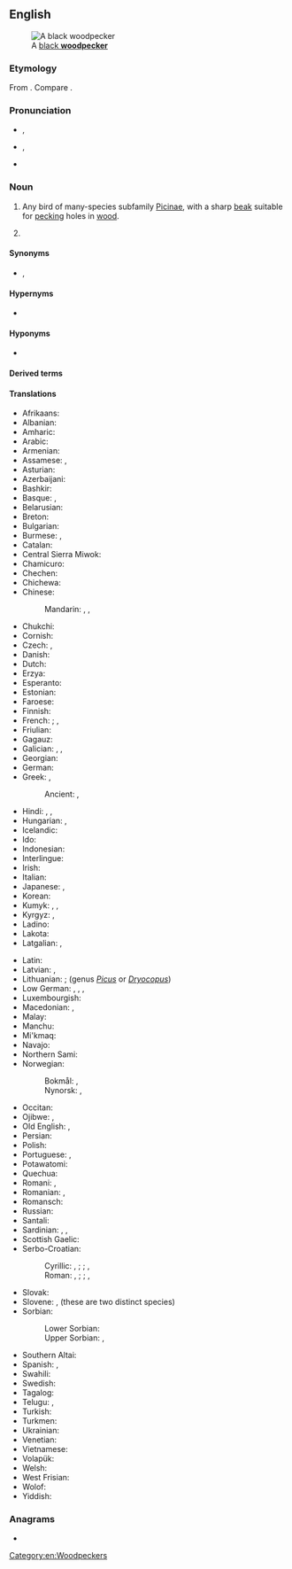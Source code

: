 ==English==
[[File:BlackWoods.jpg|thumb|A [[black woodpecker|black '''woodpecker''']]]]

===Etymology===
From {{compound|en|wood|pecker}}. Compare {{noncog|enm|wod spek|t=woodpecker}}.

===Pronunciation===
* {{a|UK}} {{enPR|wo͝odʹpĕkər}}, {{IPA|en|/ˈwʊdpɛkə/}}
* {{a|US}} {{enPR|wo͝odʹpĕ'kər}}, {{IPA|en|/ˈwʊdˌpɛkɚ/}}
* {{hyphenation|en|wood|peck|er}}

===Noun===
{{wikipedia}}
{{en-noun}}

# Any bird of many-species subfamily [[Picinae]], with a sharp [[beak]] suitable for [[peck]]ing holes in [[wood]].
# {{lb|en|military slang}} {{w|Type 92 heavy machine gun}}

====Synonyms====
* {{l|en|speight}}, {{l|en|spight}}

====Hypernyms====
* {{l|en|picid}}

====Hyponyms====
* {{l|en|flicker}}

====Derived terms====
{{der2|en
|great spotted woodpecker
|lesser spotted woodpecker
|black woodpecker
|green woodpecker
|woodpeckerlike
|pileated woodpecker
|acorn woodpecker
|woodpeckerology
|woodpeckerologist
|red-cockaded woodpecker}}

====Translations====
{{trans-top|bird in Picinae}}
* Afrikaans: {{t|af|houtkapper}}
* Albanian: {{t|sq|qukapikorët}}
* Amharic: {{t|am|ግንደ ቆርቁር|sc=Ethi}}
* Arabic: {{t|ar|نَقَار اَلْخَشَب|m}}
* Armenian: {{t+|hy|փայտփորիկ}}
* Assamese: {{t|as|কাঠৰোকা}}, {{t|as|বাঢ়ৈটোকা}}
* Asturian: {{t|ast|picatueru|m}}
* Azerbaijani: {{t+|az|ağacdələn}}
* Bashkir: {{t|ba|тумыртҡа|sc=Cyrl}}
* Basque: {{t|eu|okil}}, {{t|eu|katatxori}}
* Belarusian: {{t|be|дзя́цел|m}}
* Breton: {{t|br|speged}}
* Bulgarian: {{t+|bg|кълва́ч|m}}
* Burmese: {{t+|my|သစ်တောက်ငှက်}}, {{t+|my|ခေါက်ရှာငှက်}}
* Catalan: {{t|ca|picot|m}}
* Central Sierra Miwok: {{t|csm|palát·atà-}}
* Chamicuro: {{t|ccc|me'na}}
* Chechen: {{t|ce|хенакӏур}}
* Chichewa: {{t|ny|gogomole}}
* Chinese:
*: Mandarin: {{t+|cmn|鴷|tr=liè}}, {{t+|cmn|啄木鳥|sc=Hani}}, {{t+|cmn|啄木鸟|tr=zhuómùniǎo|sc=Hani}}
* Chukchi: {{t|ckt|уттырэвымрэв|tr=uttyrėvymrėv}}
* Cornish: {{t|kw|kasek koos|f}}
* Czech: {{t+|cs|datel|m}}, {{t|cs|strakapoud|m}}
* Danish: {{t+|da|spætte}}
* Dutch: {{t+|nl|specht|m}}
* Erzya: {{t|myv|шекшата}}
* Esperanto: {{t|eo|pego}}
* Estonian: {{t+|et|rähn}}
* Faroese: {{t|fo|spæta|f}}
* Finnish: {{t+|fi|tikka}}
* French: {{t+|fr|pic|m}}; {{gloss|green woodpecker}} {{t+|fr|pic-vert|m}}, {{t+|fr|pivert|m}}
* Friulian: {{t|fur|pic}}
* Gagauz: {{t|gag|aaçkakan}}
* Galician: {{t|gl|peto|m}}, {{t|gl|picapau|m}}, {{t|gl|piquelo|m}}
* Georgian: {{t|ka|კოდალა|sc=Geor}}
* German: {{t+|de|Specht|m}}
* Greek: {{t+|el|δρυοκολάπτης|m}}, {{t+|el|τρυποκάρυδος|m}}
*: Ancient: {{t|grc|δρύοψ|m}}, {{t|grc|πελεκᾶς|m}}
* Hindi: {{t+|hi|हुदहुद|m}}, {{t+|hi|कठफोड़वा|m}}, {{t+|hi|कठफोड़ा|m}}
* Hungarian: {{t+|hu|harkály}}, {{t+|hu|fakopáncs}}
* Icelandic: {{t+|is|spæta|f}}
* Ido: {{t+|io|pego}}
* Indonesian: {{t+|id|burung pelatuk}}
* Interlingue: {{t|ie|pico}}
* Irish: {{t|ga|cnagaire}}
* Italian: {{t+|it|picchio|m}}
* Japanese: {{t+|ja|啄木鳥|tr=きつつき, kitsutsuki|sc=Jpan}}, {{t+|ja|キツツキ|tr=kitsutsuki|sc=Jpan}}
* Korean: {{t+|ko|딱따구리}}
* Kumyk: {{t|kum|тонкътонкъ}}, {{t|kum|къӀуткъӀуду}} {{qualifier|dialectal}}, {{t|kum|къутгъуду}} {{qualifier|dialectal}}
* Kyrgyz: {{t+|ky|тоңкулдак}}, {{t+|ky|доңкулдак}}
* Ladino: {{t|lad|becalen|sc=Latn}}
* Lakota: {{t|lkt|čhaŋkátotola}}
* Latgalian: {{qualifier|genus ''[[Dendrocopos]]''}} {{t|ltg|dzeņs}}, {{qualifier|genus ''[[Picus]]'' or ''[[Dryocopus]]''}} {{t|ltg|dzylna|f}}
{{trans-mid}}
* Latin: {{t|la|pīcus|m}}
* Latvian: {{qualifier|genus ''Dendrocopos''}} {{t+|lv|dzenis|m}}, {{qualifier|genus ''[[Picus]]'' or ''[[Dryocopus]]''}} {{t|lv|dzilna|f}}
* Lithuanian: {{qualifier|genus ''[[Dendrocopos]]''}} {{t+|lt|genys|m}} ; (genus ''[[Picus]]'' or ''[[Dryocopus]]'') {{t+|lt|meleta|f}}
* Low German: {{t|nds|Holthacker|m}}, {{t|nds|Boomhacker|m}}, {{t|nds|Boombicker|m}}, {{t|nds|Boomlöper|m}}
* Luxembourgish: {{t|lb|Spiecht|m}}
* Macedonian: {{t|mk|клукајдрвец|m}}, {{t|mk|детел|m|sc=Cyrl}}
* Malay: {{t|ms|belatuk}}
* Manchu: {{t|mnc|ᡨᠣᡵᡥᠣᠨ}}
* Mi'kmaq: {{t|mic|apo'qatej|an}}
* Navajo: {{t|nv|tsin yiłkaałii}}
* Northern Sami: {{t|se|čáihni}}
* Norwegian:
*: Bokmål: {{t+|nb|hakkespett|m}}, {{t|nb|hakkespette|m|f}}
*: Nynorsk: {{t|nn|hakkespett|m}}, {{t|nn|hakkespette|f}}
* Occitan: {{t|oc|picot|m}}
* Ojibwe: {{t|oj|baabaase}}, {{t|oj|baapaase}}
* Old English: {{t|ang|fina|m}}, {{t|ang|*spiht|m}}
* Persian: {{t+|fa|دارکوب|tr=dârkub}}
* Polish: {{t+|pl|dzięcioł}}
* Portuguese: {{t+|pt|pica-pau|m}}, {{t+|pt|picapau|m}}
* Potawatomi: {{t|pot|babasé}}
* Quechua: {{t|qu|hak'akllu}}
* Romani: {{t|rom|chuplitari|m}}, {{t|rom|chuplitarka|f}}
* Romanian: {{t+|ro|ghionoaie|f}}, {{t+|ro|ciocănitoare|f}}
* Romansch: {{t|rm|pitgalain}}
* Russian: {{t+|ru|дя́тел|m}}
* Santali: {{t|sat|ᱮᱨᱮ|sc=Olck}}
* Sardinian: {{t|sc|biccalinna|f}}, {{t|sc|biccamuru|m}}, {{t|sc|biccamatta|f}}
* Scottish Gaelic: {{t|gd|snagan-daraich|m}}
* Serbo-Croatian:
*: Cyrillic: {{t|sh|детлић|m|sc=Cyrl}} {{qualifier|Ekavian}}, {{t|sh|дјетлић|m}} {{qualifier|Ijekavian}}; {{t|sh|жуна|f}}; {{t|sh|детао|n}} {{qualifier|Ekavian}}, {{t|sh|дјетао|n}} {{qualifier|Ijekavian}}
*: Roman: {{t+|sh|detlić|m}} {{qualifier|Ekavian}}, {{t+|sh|djetlić|m}} {{qualifier|Ijekavian}}; {{t+|sh|žuna|f}}; {{t+|sh|detao|n}} {{qualifier|Ekavian}}, {{t+|sh|djetao|n}} {{qualifier|Ijekavian}}
* Slovak: {{t|sk|ďateľ|m}}
* Slovene: {{t-check|sl|detel|m}}, {{t+check|sl|žolna|f}} (these are two distinct species)
* Sorbian:
*: Lower Sorbian: {{t|dsb|źiśelc|m}}
*: Upper Sorbian: {{t|hsb|dypornak|m}}, {{t|hsb|dypak|m}}
* Southern Altai: {{t|alt|томуртка}}
* Spanish: {{t+|es|pájaro carpintero|m}}, {{t+|es|pito|m}}
* Swahili: {{t|sw|kigong'ota}}
* Swedish: {{t+|sv|hackspett}}
* Tagalog: {{t|tl|tariktik}}
* Telugu: {{t+|te|వడ్రంగిపిట్ట}}, {{t+|te|మానుతొలుచుపిట్ట|sc=Telu}}
* Turkish: {{t+|tr|ağaçkakan}}
* Turkmen: {{t|tk|daşdeşen}}
* Ukrainian: {{t+|uk|дя́тел|m}}
* Venetian: {{t|vec|pigòzo|m}}
* Vietnamese: {{t|vi|gõ kiến}}
* Volapük: {{t+|vo|pikit}}
* Welsh: {{t|cy|[[cnocell]] (y [[coed]])|f}}
* West Frisian: {{t|fy|spjocht}}
* Wolof: {{t|wo|[[ngorkaan]] li}}
* Yiddish: {{t|yi|פּיקהאָלץ|m}}
{{trans-bottom}}

===Anagrams===
* {{anagrams|en|a=cdeekooprw|peckerwood}}

[[Category:en:Woodpeckers]]